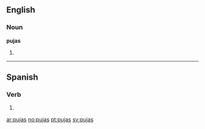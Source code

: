 ==English==

===Noun===
'''pujas'''

# {{plural of|[[puja]]}}

----

==Spanish==

===Verb===
{{es-verb-form|pujar}}

# {{es-verb form of|ending=ar|mood=indicative|tense=present|pers=2|formal=no|number=singular|[[pujar]]}}

[[ar:pujas]]
[[no:pujas]]
[[pt:pujas]]
[[sv:pujas]]